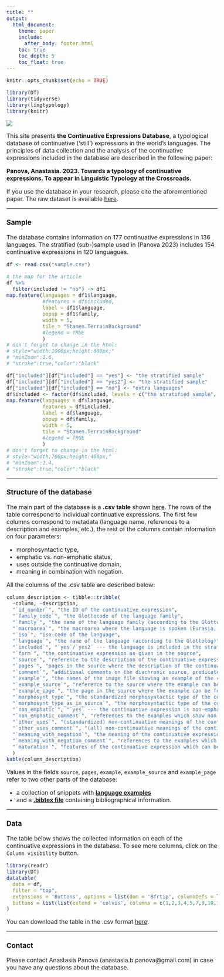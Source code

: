 ```yaml
---
title: ""
output:
  html_document:
    theme: paper
    include:
      after_body: footer.html
    toc: true
    toc_depth: 5
    toc_float: true
---
```


<style type="text/css">
  body{
  font-size: 12pt;
}
</style>


```r
knitr::opts_chunk$set(echo = TRUE)
```


```r
library(DT)
library(tidyverse)
library(lingtypology)
library(knitr)
```

![](IMG_2543.jpg)



This site presents **the Continuative Expressions Database**, a typological database of continuative ('still') expressions in the world's languages. The principles of data collection and the analysis of the continuative expressions included in the database are described in the following paper:


**Panova, Anastasia. 2023. Towards a typology of continuative expressions. To appear in Linguistic Typology at the Crossroads.**


If you use the database in your research, please cite the aforementioned paper. The raw dataset is available [here](https://doi.org/10.5281/zenodo.8352034).

---

### Sample

The database contains information on 177 continuative expressions in 136 languages. The stratified (sub-)sample used in (Panova 2023) includes 154 continuative expressions in 120 languagues.

```r
df <- read.csv("sample.csv")
```


```r
# the map for the article
df %>%
  filter(included != "no") -> df1
map.feature(languages = df1$language,
            #features = df$included,
            label = df1$language,
            popup = df1$family,
            width = 5,
            tile = "Stamen.TerrainBackground"
            #legend = TRUE
            )
# don't forget to change in the html:
# style="width:1000px;height:600px;"
# "minZoom":1.6,
# "stroke":true,"color":"black"
```


```r
df["included"][df["included"] == "yes"] <- "the stratified sample"
df["included"][df["included"] == "yes2"] <- "the stratified sample"
df["included"][df["included"] == "no"] <- "extra languages"
df$included <- factor(df$included, levels = c("the stratified sample", "extra languages"))
map.feature(languages = df$language,
            features = df$included,
            label = df$language,
            popup = df$family,
            width = 5,
            tile = "Stamen.TerrainBackground"
            #legend = TRUE
            )
# don't forget to change in the html:
# style="width:700px;height:400px;"
# "minZoom":1.4,
# "stroke":true,"color":"black"
```


---

### Structure of the database

The main part of the database is a **.csv table** shown [here](#data). The rows of the table correspond to individual continuative expressions. The first few columns correspond to metadata (language name, references to a description and examples, etc.), the rest of the columns contain information on four parameters:

* morphosyntactic type,  
* emphatic vs. non-emphatic status, 
* uses outside the continuative domain,  
* meaning in combination with negation.

All the columns of the .csv table are described below:


```r
column_description <- tibble::tribble(
  ~column, ~description,
  "`id_number`", "the ID of the continuative expression",
  "`family_code`", "the Glottocode of the language family",
  "`family`", "the name of the language family (according to the Glottolog)",
  "`macroarea`", "the macroarea where the language is spoken (Eurasia, Africa, North America, South America, Australia and Papunesia)",
  "`iso`", "iso-code of the language",
  "`language`", "the name of the language (according to the Glottolog)",
  "`included`", "`yes`/`yes2` --- the language is included in the stratified 120-language sample (the value `yes2` is used for technical reasons in cases where there are more than one continuative expression in the language); `no` --- the language is not included in the stratified 120-language sample",
  "`form`", "the continuative expression as given in the source",
  "`source`", "reference to the description of the continuative expression",
  "`pages`", "pages in the source where the description of the continuative expression can be found",
  "`comment`", "additional comments on the diachronic source, predicate restrictions, competing expressions, etc.",
  "`example`", "the names of the image file showing an example of the continuative expression",
  "`example_source`", "reference to the source where the example can be found",
  "`example_page`", "the page in the source where the example can be found",
  "`morphosynt_type`", "the standardized morphosyntactic type of the continuative expression (`adverb/particle`, `affix`, `auxiliary`, `not_clear`)",
  "`morphosynt_type_as_in_source`", "the morphosyntactic type of the continuative expression as given in the source",
  "`non_emphatic`", "`yes` --- the continuative expression is non-emphatic, `no` --- the continutative expression is emphatic, `not clear` --- there is not enough evidence to postulate the non-emphatic status of the continuative expression but there are examples suggesting that it might be the case",
  "`non_emphatic_comment`", "references to the examples which show non-emphatic uses of the continuative expression",
  "`other_uses`", "(standardized) non-continuative meanings of the continuative expression",
  "`other_uses_comment`", "(all) non-continuative meanings of the continuative expression",
  "`meaning_with_negation`", "the meaning of the continuative expression when it is combined with negation",
  "`meaning_with_negation_comment`", "references to the examples which show the continuative expression combined with negation",
  "`maturation`", "features of the continuative expression which can be considered mature in terms of (Dahl 2004)"
  )
kable(column_description)
```

Values in the fields `source`, `pages`, `example`, `example_source` and `example_page` refer to two other parts of the database:

* a collection of snippets with [**language examples**](examples.html)
* and a [**.bibtex file**](references.bib) containing bibliographical information.

---

### Data

The table below shows the collected information on each of the continuative expressions in the database. To see more columns, click on the `Column visibility` button.

```r
library(readr)
library(DT)
datatable(
  data = df,
  filter = "top",
  extensions = 'Buttons', options = list(dom = 'Bfrtip', columnDefs = list(list(visible=FALSE, targets=c(0,1,2,3,4,5,7,9,10,11,12,13,14,16,18,20,22,23))),
  buttons = list(list(extend = 'colvis', columns = c(1,2,3,4,5,7,9,10,11,12,13,14,16,18,20,22,23))))
)
```

You can download the table in the .csv format [here](sample.csv).

---


### Contact
Please contact Anastasia Panova (anastasia.b.panova@gmail.com) in case you have any questions about the database. 

